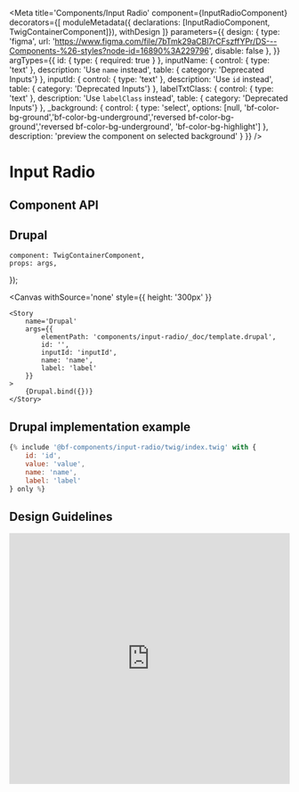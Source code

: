 
<Meta
    title='Components/Input Radio'
    component={InputRadioComponent}
    decorators={[
        moduleMetadata({ declarations: [InputRadioComponent, TwigContainerComponent]}),
        withDesign
    ]}
    parameters={{
        design: {
            type: 'figma',
            url: 'https://www.figma.com/file/7bTmk29aCBl7rCFszffYPr/DS---Components-%26-styles?node-id=16890%3A229796',
            disable: false
        },
    }}
    argTypes={{
        id: {
            type: { required: true }
        },
        inputName: {
            control: { type: 'text' },
            description: 'Use `name` instead',
            table: { category: 'Deprecated Inputs'}
        },
        inputId: {
            control: { type: 'text' },
            description: 'Use `id` instead',
            table: { category: 'Deprecated Inputs'}
        },
        labelTxtClass: {
            control: { type: 'text' },
            description: 'Use `labelClass` instead',
            table: { category: 'Deprecated Inputs'}
        },
        _background: {
            control: {
                type: 'select',
                options: [null, 'bf-color-bg-ground','bf-color-bg-underground','reversed bf-color-bg-ground','reversed bf-color-bg-underground', 'bf-color-bg-highlight']
            },
            description: 'preview the component on selected background'
        }
    }}
/>

# Input Radio

## Component API

<Props of={InputRadioComponent} />

## Drupal

    component: TwigContainerComponent,
    props: args,
});

<Canvas
    withSource='none'
    style={{ height: '300px' }}
>
    <Story
        name='Drupal'
        args={{
            elementPath: 'components/input-radio/_doc/template.drupal',
            id: '',
            inputId: 'inputId',
            name: 'name',
            label: 'label'
        }}
    >
        {Drupal.bind({})}
    </Story>
</Canvas>

## Drupal implementation example

```jsx
{% include '@bf-components/input-radio/twig/index.twig' with {
    id: 'id',
    value: 'value',
    name: 'name',
    label: 'label'
} only %}
```

## Design Guidelines

<iframe width='100%' height='450' src='https://www.figma.com/embed?embed_host=share&url=https%3A%2F%2Fwww.figma.com%2Ffile%2F7bTmk29aCBl7rCFszffYPr%2FDS---Components-%2526-styles%3Fnode-id%3D16890%253A229796' frameBorder='0' allowFullScreen></iframe>